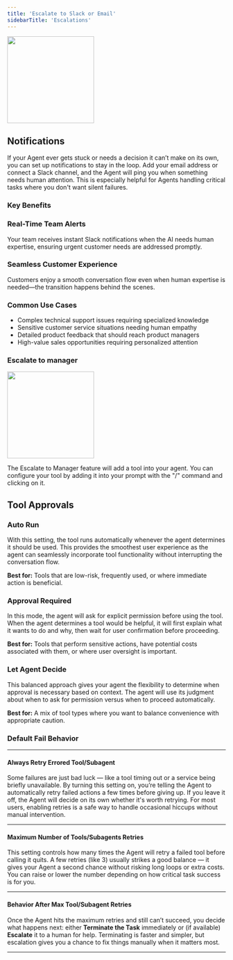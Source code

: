 ```yaml
---
title: 'Escalate to Slack or Email'
sidebarTitle: 'Escalations'
---
```


<img 
  height="200"  
  src="/images/agent/escalations.png" 
/>

## Notifications

If your Agent ever gets stuck or needs a decision it can’t make on its own, you can set up notifications to stay in the loop. Add your email address or connect a Slack channel, and the Agent will ping you when something needs human attention. This is especially helpful for Agents handling critical tasks where you don't want silent failures.


### Key Benefits

### Real-Time Team Alerts

Your team receives instant Slack notifications when the AI needs human expertise, ensuring urgent customer needs are addressed promptly.


### Seamless Customer Experience

Customers enjoy a smooth conversation flow even when human expertise is needed—the transition happens behind the scenes.


### Common Use Cases

- Complex technical support issues requiring specialized knowledge
- Sensitive customer service situations needing human empathy
- Detailed product feedback that should reach product managers
- High-value sales opportunities requiring personalized attention

### Escalate to manager

<img 
  height="200"  
  src="/images/agent/escalate.png" 
/>

The Escalate to Manager feature will add a tool into your agent. You can configure your tool by adding it into your prompt with the "/" command and clicking on it.

## Tool Approvals

### Auto Run
 
 With this setting, the tool runs automatically whenever the agent determines it should be used. This provides the smoothest user experience as the agent can seamlessly incorporate tool functionality without interrupting the conversation flow.
 
 **Best for:** Tools that are low-risk, frequently used, or where immediate action is beneficial.
 
 ### Approval Required
 
 In this mode, the agent will ask for explicit permission before using the tool. When the agent determines a tool would be helpful, it will first explain what it wants to do and why, then wait for user confirmation before proceeding.
 
 **Best for:** Tools that perform sensitive actions, have potential costs associated with them, or where user oversight is important.
 
 ### Let Agent Decide
 
 This balanced approach gives your agent the flexibility to determine when approval is necessary based on context. The agent will use its judgment about when to ask for permission versus when to proceed automatically.
 
 **Best for:** A mix of tool types where you want to balance convenience with appropriate caution.
 


### Default Fail Behavior

---

#### Always Retry Errored Tool/Subagent

Some failures are just bad luck — like a tool timing out or a service being briefly unavailable. By turning this setting on, you’re telling the Agent to automatically retry failed actions a few times before giving up. If you leave it off, the Agent will decide on its own whether it's worth retrying. For most users, enabling retries is a safe way to handle occasional hiccups without manual intervention.

---

#### Maximum Number of Tools/Subagents Retries

This setting controls how many times the Agent will retry a failed tool before calling it quits. A few retries (like 3) usually strikes a good balance — it gives your Agent a second chance without risking long loops or extra costs. You can raise or lower the number depending on how critical task success is for you.

---

#### Behavior After Max Tool/Subagent Retries

Once the Agent hits the maximum retries and still can’t succeed, you decide what happens next: either **Terminate the Task** immediately or (if available) **Escalate** it to a human for help. Terminating is faster and simpler, but escalation gives you a chance to fix things manually when it matters most.

---